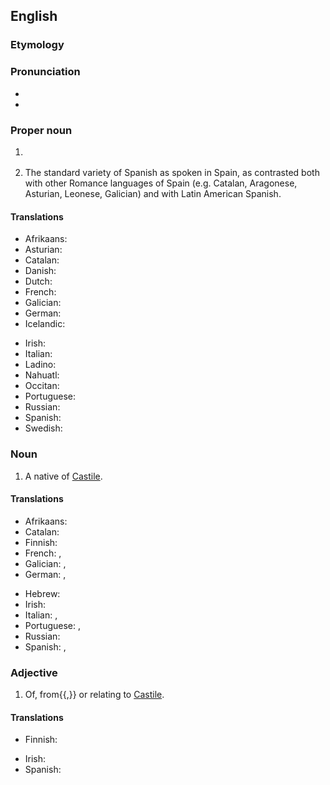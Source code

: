 ==English==
{{wikipedia}}

===Etymology===
{{af|en|Castile|-ian}}

===Pronunciation===
* {{IPA|en|/kəˈstɪljən/}}
* {{audio|en|en-us-Castilian.ogg|Audio (US)}}

===Proper noun===
{{en-proper noun}}

# {{lb|en|generally}} {{synonym of|en|Spanish}} {{q|the language}}
# {{lb|en|more specifically}} The standard variety of Spanish as spoken in Spain, as contrasted both with other Romance languages of Spain (e.g. Catalan, Aragonese, Asturian, Leonese, Galician) and with Latin American Spanish.
#: {{syn|en|Castilian Spanish}}

====Translations====
{{trans-see|Spanish}}

{{trans-top|standard variety of European Spanish}}
* Afrikaans: {{t|af|Kastiliaans}}
* Asturian: {{t+|ast|castellanu|m}}
* Catalan: {{t+|ca|castellà}}
* Danish: {{t|da|castiliansk}}
* Dutch: {{t+|nl|Castiliaans|n}}
* French: {{t+|fr|castillan}}
* Galician: {{t+|gl|castelán|m}}
* German: {{t+|de|Kastilisch|n}}
* Icelandic: {{t|is|kastilíska|f}}
{{trans-mid}}
* Irish: {{t|ga|Caistílis|f}}
* Italian: {{t+|it|castigliano|m}}
* Ladino: {{t|lad|kasteyano}}
* Nahuatl: {{t|nah|Caxtillahtōlli}}
* Occitan: {{t+|oc|castelhan|m}}
* Portuguese: {{t+|pt|castelhano|m}}
* Russian: {{t+|ru|кастильский|m}} {{qualifier|язы́к}}
* Spanish: {{t+|es|castellano|m}}
* Swedish: {{t+|sv|kastilianska}}
{{trans-bottom}}

===Noun===
{{en-noun}}

# A native of [[Castile]].

====Translations====
{{trans-top|native of Castile}}
* Afrikaans: {{t|af|Kastiliaan}}
* Catalan: {{t+|ca|castellà|m}}
* Finnish: {{t|fi|kastilialainen}}
* French: {{t+|fr|Castillan|m}}, {{t+|fr|Castillane|f}}
* Galician: {{t+|gl|castelán|m}}, {{t|gl|castelá|f}}
* German: {{t|de|Kastilianer|m}}, {{t|de|Kastilianerin|f}}
{{trans-mid}}
* Hebrew: {{t|he|קסטילי}}
* Irish: {{t|ga|Caistíleach|m}}
* Italian: {{t+|it|castigliano|m}}, {{t|it|castigliana|f}}
* Portuguese: {{t+|pt|castelhano|m}}, {{t+|pt|castelhana|f}}
* Russian: {{t|ru|касти́лец|m}}
* Spanish: {{t+|es|castellano|m}}, {{t+|es|castellana|f}}
{{trans-bottom}}

===Adjective===
{{en-adj|-}}

# Of, from{{,}} or relating to [[Castile]].

====Translations====
{{trans-top|relating to Castile}}
* Finnish: {{t|fi|kastilialainen}}
{{trans-mid}}
* Irish: {{t|ga|Caistíleach}}
* Spanish: {{t+|es|castellano}}
{{trans-bottom}}